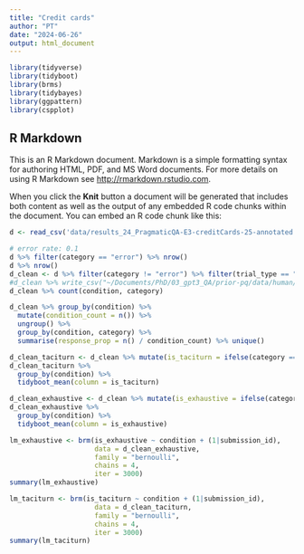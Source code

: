 ```yaml
---
title: "Credit cards"
author: "PT"
date: "2024-06-26"
output: html_document
---
```


```r
library(tidyverse)
library(tidyboot)
library(brms)
library(tidybayes)
library(ggpattern)
library(cspplot)
```

## R Markdown

This is an R Markdown document. Markdown is a simple formatting syntax for authoring HTML, PDF, and MS Word documents. For more details on using R Markdown see <http://rmarkdown.rstudio.com>.

When you click the **Knit** button a document will be generated that includes both content as well as the output of any embedded R code chunks within the document. You can embed an R code chunk like this:

```r
d <- read_csv('data/results_24_PragmaticQA-E3-creditCards-25-annotated.csv')
```

```r
# error rate: 0.1
d %>% filter(category == "error") %>% nrow()
d %>% nrow()
d_clean <- d %>% filter(category != "error") %>% filter(trial_type == "main")
#d_clean %>% write_csv("~/Documents/PhD/03_gpt3_QA/prior-pq/data/human/case_study_1/e1_free_production_human_categorized.csv")
d_clean %>% count(condition, category)

d_clean %>% group_by(condition) %>%
  mutate(condition_count = n()) %>%
  ungroup() %>%
  group_by(condition, category) %>%
  summarise(response_prop = n() / condition_count) %>% unique()

d_clean_taciturn <- d_clean %>% mutate(is_taciturn = ifelse(category == "taciturn", 1, 0)) 
d_clean_taciturn %>%
  group_by(condition) %>%
  tidyboot_mean(column = is_taciturn)
```

```r
d_clean_exhaustive <- d_clean %>% mutate(is_exhaustive = ifelse(category == "fullList", 1, 0)) 
d_clean_exhaustive %>%
  group_by(condition) %>%
  tidyboot_mean(column = is_exhaustive)
```

```r
lm_exhaustive <- brm(is_exhaustive ~ condition + (1|submission_id),
                     data = d_clean_exhaustive,
                     family = "bernoulli",
                     chains = 4,
                     iter = 3000)
summary(lm_exhaustive)
```

```r
lm_taciturn <- brm(is_taciturn ~ condition + (1|submission_id),
                     data = d_clean_taciturn,
                     family = "bernoulli",
                     chains = 4,
                     iter = 3000)
summary(lm_taciturn)
```
